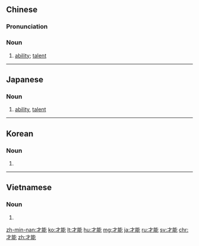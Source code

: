 ==Chinese==
{{zh-forms}}

===Pronunciation===
{{zh-pron
|m=cáinéng
|c=coi4 nang4
|h=pfs=chhòi-nèn
|mn=châi-lêng
|cat=n
}}

===Noun===
{{zh-noun}}

# {{lb|zh|Intermediate Mandarin}} [[ability]]; [[talent]]

----

==Japanese==
{{ja-kanjitab|さい|のう|yomi=on}}

===Noun===
{{ja-noun|さいのう}}

# [[ability]], [[talent]]
#: {{ja-usex|才能が貧しい|さいのう が まずし.い|I'm poor in ability.}}
#: {{ja-usex|才能を伸ばす|さいのう を のばす|I will extend my abilities.}}

----

==Korean==
{{ko-hanjatab}}

===Noun===
{{ko-noun|hangeul=재능}}

# {{hanja form of|재능|[[talent]], [[ability]]}}

----

==Vietnamese==
{{vi-hantutab}}

===Noun===
{{vi-hantu}}

# {{han tu form of|tài năng|[[talent]]}}

[[zh-min-nan:才能]]
[[ko:才能]]
[[lt:才能]]
[[hu:才能]]
[[mg:才能]]
[[ja:才能]]
[[ru:才能]]
[[sv:才能]]
[[chr:才能]]
[[zh:才能]]